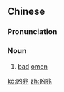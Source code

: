 ==Chinese==
{{zh-forms}}

===Pronunciation===
{{zh-pron
|m=xiōngzhào
|c=hung1 siu6
|mn=qz:hiong-tiǎu/xm,zz:hiong-tiāu
|cat=n
}}

===Noun===
{{zh-noun}}

# [[bad]] [[omen]]

[[ko:凶兆]]
[[zh:凶兆]]